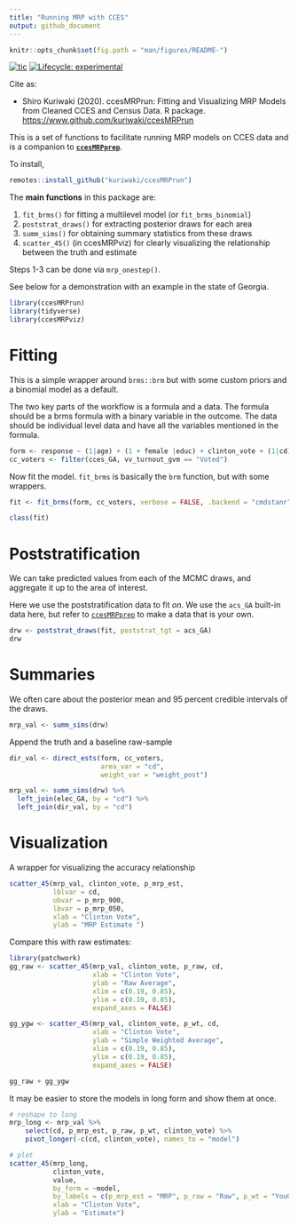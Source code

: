 ```yaml
---
title: "Running MRP with CCES"
output: github_document
---
```


```r
knitr::opts_chunk$set(fig.path = "man/figures/README-")
```


<!-- badges: start -->

[![tic](https://github.com/kuriwaki/ccesMRPrun/workflows/tic/badge.svg?branch=master)](https://github.com/kuriwaki/ccesMRPrun/actions) 
[![Lifecycle: experimental](https://img.shields.io/badge/lifecycle-experimental-orange.svg)](https://www.tidyverse.org/lifecycle/#experimental)
<!-- badges: end -->


<!-- badges: end -->

Cite as:

* Shiro Kuriwaki (2020). ccesMRPrun: Fitting and Visualizing MRP Models from Cleaned CCES and Census Data. R package. <https://www.github.com/kuriwaki/ccesMRPrun>


This is a set of functions to facilitate running MRP models on CCES data and is a companion to [**`ccesMRPprep`**](https://www.shirokuriwaki.com/ccesMRPprep).

To install,

```r
remotes::install_github("kuriwaki/ccesMRPrun")
```

The **main functions** in this package are:

1.  `fit_brms()` for fitting a multilevel model (or `fit_brms_binomial`)
2.  `poststrat_draws()` for extracting posterior draws for each area
3.  `summ_sims()` for obtaining summary statistics from these draws
4.  `scatter_45()` (in ccesMRPviz) for clearly visualizing the relationship between the truth and estimate

Steps 1-3 can be done via `mrp_onestep()`.

See below for a demonstration with an example in the state of Georgia.

```r
library(ccesMRPrun)
library(tidyverse)
library(ccesMRPviz)
```

# Fitting

This is a simple wrapper around `brms::brm` but with some custom priors and a binomial model as a default.

The two key parts of the workflow is a formula and a data. The formula should be a brms formula with a binary variable in the outcome. The data should be individual level data and have all the variables mentioned in the formula. 

```r
form <- response ~ (1|age) + (1 + female |educ) + clinton_vote + (1|cd)
cc_voters <- filter(cces_GA, vv_turnout_gvm == "Voted")
```


Now fit the model. `fit_brms` is basically the `brm` function, but with some wrappers.

```r
fit <- fit_brms(form, cc_voters, verbose = FALSE, .backend = "cmdstanr")

class(fit)
```

# Poststratification

We can take predicted values from each of the MCMC draws, and aggregate it up to the area of interest.

Here we use the poststratification data to fit _on_. We use the `acs_GA` built-in data here, but refer to [`ccesMRPprep`](www.shirokuriwaki.com/ccesMRPprep) to make a data that is your own.

```r
drw <- poststrat_draws(fit, poststrat_tgt = acs_GA)
drw
```

# Summaries

We often care about the posterior mean and 95 percent credible intervals of the draws.

```r
mrp_val <- summ_sims(drw)
```

Append the truth and a baseline raw-sample

```r
dir_val <- direct_ests(form, cc_voters, 
                       area_var = "cd", 
                       weight_var = "weight_post")

mrp_val <- summ_sims(drw) %>% 
  left_join(elec_GA, by = "cd") %>% 
  left_join(dir_val, by = "cd")
```

# Visualization

A wrapper for visualizing the accuracy relationship

```r
scatter_45(mrp_val, clinton_vote, p_mrp_est, 
           lblvar = cd,
           ubvar = p_mrp_900,
           lbvar = p_mrp_050,
           xlab = "Clinton Vote",
           ylab = "MRP Estimate ")
```

Compare this with raw estimates:

```r
library(patchwork)
gg_raw <- scatter_45(mrp_val, clinton_vote, p_raw, cd,
                     xlab = "Clinton Vote",
                     ylab = "Raw Average",
                     xlim = c(0.19, 0.85),
                     ylim = c(0.19, 0.85), 
                     expand_axes = FALSE)

gg_ygw <- scatter_45(mrp_val, clinton_vote, p_wt, cd,
                     xlab = "Clinton Vote",
                     ylab = "Simple Weighted Average",
                     xlim = c(0.19, 0.85),
                     ylim = c(0.19, 0.85),
                     expand_axes = FALSE)

gg_raw + gg_ygw
```

It may be easier to store the models in long form and show them at once.

```r
# reshape to long
mrp_long <- mrp_val %>% 
    select(cd, p_mrp_est, p_raw, p_wt, clinton_vote) %>% 
    pivot_longer(-c(cd, clinton_vote), names_to = "model") 

# plot
scatter_45(mrp_long, 
           clinton_vote, 
           value, 
           by_form = ~model,
           by_labels = c(p_mrp_est = "MRP", p_raw = "Raw", p_wt = "YouGov Weighted"),
           xlab = "Clinton Vote",
           ylab = "Estimate")
```


